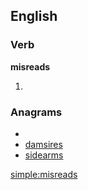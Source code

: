 ==English==

===Verb===
'''misreads'''

# {{third-person singular of|[[misread]]}}

===Anagrams===
* {{alphagram|adeimrss}}
* [[damsires#English|damsires]]
* [[sidearms#English|sidearms]]

[[simple:misreads]]